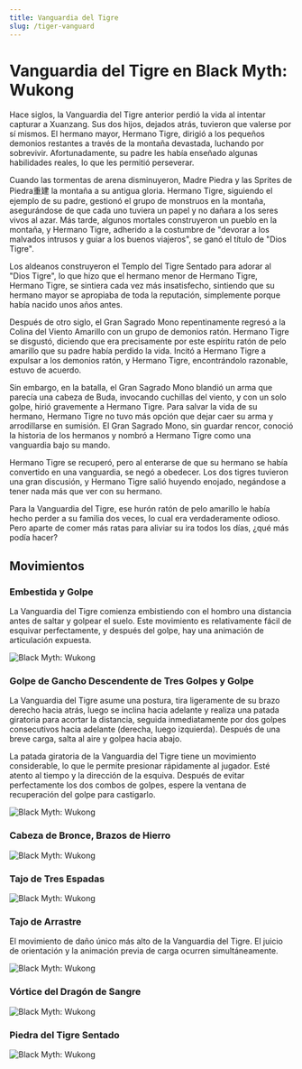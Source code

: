 ```yaml
---
title: Vanguardia del Tigre
slug: /tiger-vanguard
---
```


# Vanguardia del Tigre en Black Myth: Wukong

Hace siglos, la Vanguardia del Tigre anterior perdió la vida al intentar capturar a Xuanzang. Sus dos hijos, dejados atrás, tuvieron que valerse por sí mismos. El hermano mayor, Hermano Tigre, dirigió a los pequeños demonios restantes a través de la montaña devastada, luchando por sobrevivir. Afortunadamente, su padre les había enseñado algunas habilidades reales, lo que les permitió perseverar.

Cuando las tormentas de arena disminuyeron, Madre Piedra y las Sprites de Piedra重建 la montaña a su antigua gloria. Hermano Tigre, siguiendo el ejemplo de su padre, gestionó el grupo de monstruos en la montaña, asegurándose de que cada uno tuviera un papel y no dañara a los seres vivos al azar. Más tarde, algunos mortales construyeron un pueblo en la montaña, y Hermano Tigre, adherido a la costumbre de "devorar a los malvados intrusos y guiar a los buenos viajeros", se ganó el título de "Dios Tigre".

Los aldeanos construyeron el Templo del Tigre Sentado para adorar al "Dios Tigre", lo que hizo que el hermano menor de Hermano Tigre, Hermano Tigre, se sintiera cada vez más insatisfecho, sintiendo que su hermano mayor se apropiaba de toda la reputación, simplemente porque había nacido unos años antes.

Después de otro siglo, el Gran Sagrado Mono repentinamente regresó a la Colina del Viento Amarillo con un grupo de demonios ratón. Hermano Tigre se disgustó, diciendo que era precisamente por este espíritu ratón de pelo amarillo que su padre había perdido la vida. Incitó a Hermano Tigre a expulsar a los demonios ratón, y Hermano Tigre, encontrándolo razonable, estuvo de acuerdo.

Sin embargo, en la batalla, el Gran Sagrado Mono blandió un arma que parecía una cabeza de Buda, invocando cuchillas del viento, y con un solo golpe, hirió gravemente a Hermano Tigre. Para salvar la vida de su hermano, Hermano Tigre no tuvo más opción que dejar caer su arma y arrodillarse en sumisión. El Gran Sagrado Mono, sin guardar rencor, conoció la historia de los hermanos y nombró a Hermano Tigre como una vanguardia bajo su mando.

Hermano Tigre se recuperó, pero al enterarse de que su hermano se había convertido en una vanguardia, se negó a obedecer. Los dos tigres tuvieron una gran discusión, y Hermano Tigre salió huyendo enojado, negándose a tener nada más que ver con su hermano.

Para la Vanguardia del Tigre, ese hurón ratón de pelo amarillo le había hecho perder a su familia dos veces, lo cual era verdaderamente odioso. Pero aparte de comer más ratas para aliviar su ira todos los días, ¿qué más podía hacer?

## Movimientos

### Embestida y Golpe

La Vanguardia del Tigre comienza embistiendo con el hombro una distancia antes de saltar y golpear el suelo. Este movimiento es relativamente fácil de esquivar perfectamente, y después del golpe, hay una animación de articulación expuesta.

<img src="https://image.informedainews.com/tv1.gif" alt="Black Myth: Wukong"/>

### Golpe de Gancho Descendente de Tres Golpes y Golpe

La Vanguardia del Tigre asume una postura, tira ligeramente de su brazo derecho hacia atrás, luego se inclina hacia adelante y realiza una patada giratoria para acortar la distancia, seguida inmediatamente por dos golpes consecutivos hacia adelante (derecha, luego izquierda). Después de una breve carga, salta al aire y golpea hacia abajo.

La patada giratoria de la Vanguardia del Tigre tiene un movimiento considerable, lo que le permite presionar rápidamente al jugador. Esté atento al tiempo y la dirección de la esquiva. Después de evitar perfectamente los dos combos de golpes, espere la ventana de recuperación del golpe para castigarlo.

<img src="https://image.informedainews.com/tv2.gif" alt="Black Myth: Wukong"/>

### Cabeza de Bronce, Brazos de Hierro

<img src="https://image.informedainews.com/tv3.gif" alt="Black Myth: Wukong"/>

### Tajo de Tres Espadas

<img src="https://image.informedainews.com/tv4.gif" alt="Black Myth: Wukong"/>

### Tajo de Arrastre

El movimiento de daño único más alto de la Vanguardia del Tigre. El juicio de orientación y la animación previa de carga ocurren simultáneamente.

<img src="https://image.informedainews.com/tv5.gif" alt="Black Myth: Wukong"/>

### Vórtice del Dragón de Sangre

<img src="https://image.informedainews.com/tv6.gif" alt="Black Myth: Wukong"/>

### Piedra del Tigre Sentado

<img src="https://image.informedainews.com/tv7.gif" alt="Black Myth: Wukong"/>